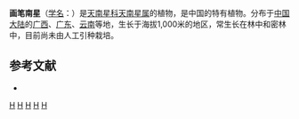 {{Speciesbox 
| taxon = Arisaema penicillatum
| authority = N. E. Brown
}}
'''画笔南星'''（[[学名|学名]]：{{lang|la|''Arisaema penicillatum''}}）是[[天南星科|天南星科]][[天南星属|天南星属]]的植物，是中国的特有植物。分布于[[中国大陆|中国大陆]]的[[广西|广西]]、[[广东|广东]]、[[云南|云南]]等地，生长于海拔1,000米的地区，常生长在林中和密林中，目前尚未由人工引种栽培。

== 参考文献 ==
<div class="references-small">
* {{cite web| url =http://www.bioinfo.cn/db05/KmzwSpecies.php?action=view&id=936| title =画笔南星| work =《中国高等植物数据库全库》| publisher =中国科学院微生物研究所| author =昆明植物研究所| accessdate =2009-02-21| deadurl =yes| archiveurl =https://web.archive.org/web/20160305091828/http://www.bioinfo.cn/db05/KmzwSpecies.php?action=view&id=936| archivedate =2016-03-05}}
</div>
{{Taxonbar|from=Q4034361}}

{{DEFAULTSORT:Arisaema penicillatum}}
[[Category:天南星属|H]]
[[Category:中國特有植物|H]]
[[Category:广西植物|H]]
[[Category:广东植物|H]]
[[Category:云南植物|H]]